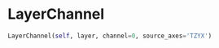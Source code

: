 # LayerChannel { #napari_activelearning.LayerChannel }

```python
LayerChannel(self, layer, channel=0, source_axes='TZYX')
```

